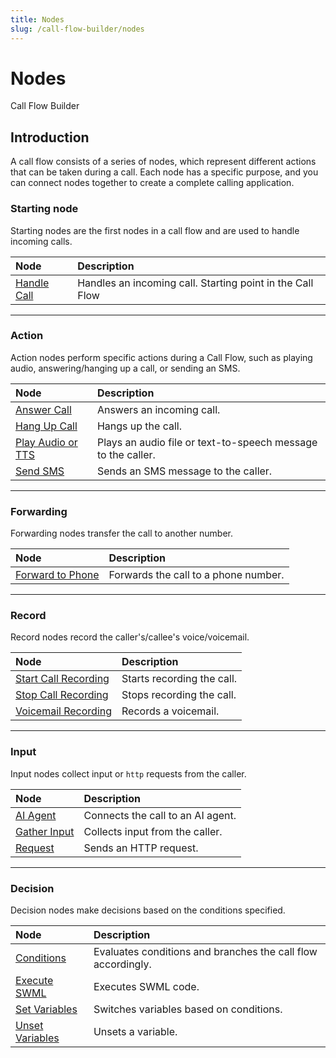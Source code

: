 ```yaml
---
title: Nodes
slug: /call-flow-builder/nodes
---
```


# Nodes

<Subtitle>Call Flow Builder</Subtitle>

## Introduction

A call flow consists of a series of nodes, which represent different actions that can be taken during a call. 
Each node has a specific purpose, and you can connect nodes together to create a complete calling application.

### Starting node

Starting nodes are the first nodes in a call flow and are used to handle incoming calls.

| Node                                    | Description                                               |
|:---------------------------------------------|:----------------------------------------------------------|
| [Handle Call](/call-flow-builder/handle-call) | Handles an incoming call. Starting point in the Call Flow |

---

### Action

Action nodes perform specific actions during a Call Flow, such as playing audio, answering/hanging up a call, or sending an SMS.

| Node                                                | Description                                                  |
|:---------------------------------------------------------|:-------------------------------------------------------------|
| [Answer Call](/call-flow-builder/answer-call)             | Answers an incoming call.                                    |
| [Hang Up Call](/call-flow-builder/hangup-call)            | Hangs up the call.                                           |
| [Play Audio or TTS](/call-flow-builder/play-audio-or-tts) | Plays an audio file or text-to-speech message to the caller. |
| [Send SMS](/call-flow-builder/send_sms)                   | Sends an SMS message to the caller.                          |


---

### Forwarding

Forwarding nodes transfer the call to another number.

| Node                                              | Description                          |
|:-------------------------------------------------------|:-------------------------------------|
| [Forward to Phone](/call-flow-builder/forward-to-phone) | Forwards the call to a phone number. |

---

### Record

Record nodes record the caller's/callee's voice/voicemail.

| Node                                                      | Description                |
|:---------------------------------------------------------------|:---------------------------|
| [Start Call Recording](/call-flow-builder/start-call-recording) | Starts recording the call. |
| [Stop Call Recording](/call-flow-builder/stop-call-recording)   | Stops recording the call.  |
| [Voicemail Recording](/call-flow-builder/voicemail-recording)   | Records a voicemail.       |


---

### Input

Input nodes collect input or `http` requests from the caller.

| Node                                      | Description                       |
|:-----------------------------------------------|:----------------------------------|
| [AI Agent](/call-flow-builder/ai-agent)         | Connects the call to an AI agent. |
| [Gather Input](/call-flow-builder/gather-input) | Collects input from the caller.   |
| [Request](/call-flow-builder/request)           | Sends an HTTP request.            |

---

### Decision

Decision nodes make decisions based on the conditions specified.

| Node                                            | Description                                                  |
|:-----------------------------------------------------|:-------------------------------------------------------------|
| [Conditions](/call-flow-builder/conditions)           | Evaluates conditions and branches the call flow accordingly. |
| [Execute SWML](/call-flow-builder/execute-swml)       | Executes SWML code.                                          |
| [Set Variables](/call-flow-builder/set-variables)     | Switches variables based on conditions.                      |
| [Unset Variables](/call-flow-builder/unset-variables) | Unsets a variable.                                           |

